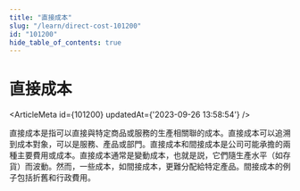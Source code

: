 ```yaml
---
title: "直接成本"
slug: "/learn/direct-cost-101200"
id: "101200"
hide_table_of_contents: true
---
```



# 直接成本

<ArticleMeta id={101200} updatedAt={'2023-09-26 13:58:54'} />
<div className='border-solid border-b border-t-0 my-4 border-[var(--ifm-color-gray-300)]' />

直接成本是指可以直接與特定商品或服務的生產相關聯的成本。直接成本可以追溯到成本對象，可以是服務、產品或部門。直接成本和間接成本是公司可能承擔的兩種主要費用或成本。直接成本通常是變動成本，也就是説，它們隨生產水平（如存貨）而波動。然而，一些成本，如間接成本，更難分配給特定產品。間接成本的例子包括折舊和行政費用。
